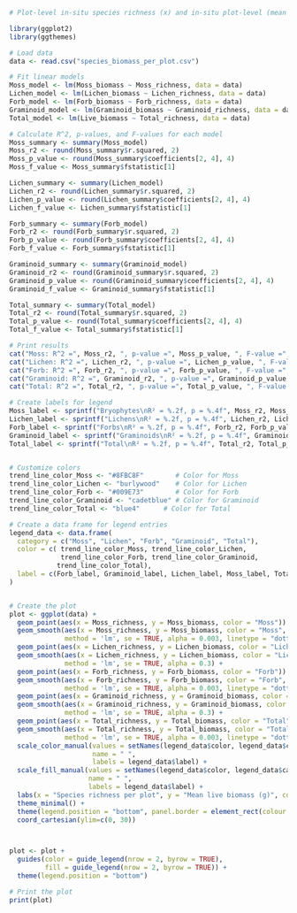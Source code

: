 
```{r}
# Plot-level in-situ species richness (x) and in-situ plot-level (mean of 3 subplots) biomass (y) relationships

library(ggplot2)
library(ggthemes)

# Load data
data <- read.csv("species_biomass_per_plot.csv")

```


```{r}
# Fit linear models
Moss_model <- lm(Moss_biomass ~ Moss_richness, data = data)
Lichen_model <- lm(Lichen_biomass ~ Lichen_richness, data = data)
Forb_model <- lm(Forb_biomass ~ Forb_richness, data = data)
Graminoid_model <- lm(Graminoid_biomass ~ Graminoid_richness, data = data)
Total_model <- lm(Live_biomass ~ Total_richness, data = data)

# Calculate R^2, p-values, and F-values for each model
Moss_summary <- summary(Moss_model)
Moss_r2 <- round(Moss_summary$r.squared, 2)
Moss_p_value <- round(Moss_summary$coefficients[2, 4], 4)
Moss_f_value <- Moss_summary$fstatistic[1]

Lichen_summary <- summary(Lichen_model)
Lichen_r2 <- round(Lichen_summary$r.squared, 2)
Lichen_p_value <- round(Lichen_summary$coefficients[2, 4], 4)
Lichen_f_value <- Lichen_summary$fstatistic[1]

Forb_summary <- summary(Forb_model)
Forb_r2 <- round(Forb_summary$r.squared, 2)
Forb_p_value <- round(Forb_summary$coefficients[2, 4], 4)
Forb_f_value <- Forb_summary$fstatistic[1]

Graminoid_summary <- summary(Graminoid_model)
Graminoid_r2 <- round(Graminoid_summary$r.squared, 2)
Graminoid_p_value <- round(Graminoid_summary$coefficients[2, 4], 4)
Graminoid_f_value <- Graminoid_summary$fstatistic[1]

Total_summary <- summary(Total_model)
Total_r2 <- round(Total_summary$r.squared, 2)
Total_p_value <- round(Total_summary$coefficients[2, 4], 4)
Total_f_value <- Total_summary$fstatistic[1]

# Print results
cat("Moss: R^2 =", Moss_r2, ", p-value =", Moss_p_value, ", F-value =", Moss_f_value, "\n")
cat("Lichen: R^2 =", Lichen_r2, ", p-value =", Lichen_p_value, ", F-value =", Lichen_f_value, "\n")
cat("Forb: R^2 =", Forb_r2, ", p-value =", Forb_p_value, ", F-value =", Forb_f_value, "\n")
cat("Graminoid: R^2 =", Graminoid_r2, ", p-value =", Graminoid_p_value, ", F-value =", Graminoid_f_value, "\n")
cat("Total: R^2 =", Total_r2, ", p-value =", Total_p_value, ", F-value =", Total_f_value, "\n")
```



```{r}
# Create labels for legend
Moss_label <- sprintf("Bryophytes\nR² = %.2f, p = %.4f", Moss_r2, Moss_p_value)
Lichen_label <- sprintf("Lichens\nR² = %.2f, p = %.4f", Lichen_r2, Lichen_p_value)
Forb_label <- sprintf("Forbs\nR² = %.2f, p = %.4f", Forb_r2, Forb_p_value)
Graminoid_label <- sprintf("Graminoids\nR² = %.2f, p = %.4f", Graminoid_r2, Graminoid_p_value)
Total_label <- sprintf("Total\nR² = %.2f, p = %.4f", Total_r2, Total_p_value)


# Customize colors
trend_line_color_Moss <- "#8FBC8F"        # Color for Moss
trend_line_color_Lichen <- "burlywood"    # Color for Lichen
trend_line_color_Forb <- "#009E73"        # Color for Forb
trend_line_color_Graminoid <- "cadetblue" # Color for Graminoid
trend_line_color_Total <- "blue4"      # Color for Total
```


```{r}
# Create a data frame for legend entries
legend_data <- data.frame(
  category = c("Moss", "Lichen", "Forb", "Graminoid", "Total"),
  color = c( trend_line_color_Moss, trend_line_color_Lichen,
             trend_line_color_Forb, trend_line_color_Graminoid,
            trend_line_color_Total),
  label = c(Forb_label, Graminoid_label, Lichen_label, Moss_label, Total_label)
)


# Create the plot
plot <- ggplot(data) +
  geom_point(aes(x = Moss_richness, y = Moss_biomass, color = "Moss")) +
  geom_smooth(aes(x = Moss_richness, y = Moss_biomass, color = "Moss", fill = "Moss"), 
              method = 'lm', se = TRUE, alpha = 0.003, linetype = "dotted") +
  geom_point(aes(x = Lichen_richness, y = Lichen_biomass, color = "Lichen")) +
  geom_smooth(aes(x = Lichen_richness, y = Lichen_biomass, color = "Lichen", fill = "Lichen"), 
              method = 'lm', se = TRUE, alpha = 0.3) +
  geom_point(aes(x = Forb_richness, y = Forb_biomass, color = "Forb")) +
  geom_smooth(aes(x = Forb_richness, y = Forb_biomass, color = "Forb", fill = "Forb"), 
              method = 'lm', se = TRUE, alpha = 0.003, linetype = "dotted") +
  geom_point(aes(x = Graminoid_richness, y = Graminoid_biomass, color = "Graminoid")) +
  geom_smooth(aes(x = Graminoid_richness, y = Graminoid_biomass, color = "Graminoid", fill = "Graminoid"), 
              method = 'lm', se = TRUE, alpha = 0.3) +
  geom_point(aes(x = Total_richness, y = Total_biomass, color = "Total")) +
  geom_smooth(aes(x = Total_richness, y = Total_biomass, color = "Total", fill = "Total"), 
              method = 'lm', se = TRUE, alpha = 0.003, linetype = "dotted") +
  scale_color_manual(values = setNames(legend_data$color, legend_data$category), 
                     name = " ",
                     labels = legend_data$label) +
  scale_fill_manual(values = setNames(legend_data$color, legend_data$category), 
                    name = " ",
                    labels = legend_data$label) +
  labs(x = "Species richness per plot", y = "Mean live biomass (g)", color = "Category", fill = "Category") +
  theme_minimal() +
  theme(legend.position = "bottom", panel.border = element_rect(colour = "black", fill=NA, size = 0.5)) +
  coord_cartesian(ylim=c(0, 30))



plot <- plot + 
  guides(color = guide_legend(nrow = 2, byrow = TRUE),
         fill = guide_legend(nrow = 2, byrow = TRUE)) +
  theme(legend.position = "bottom")

# Print the plot
print(plot)
```




